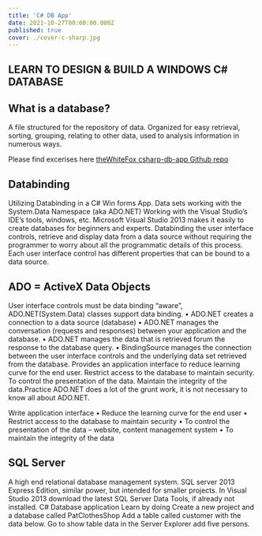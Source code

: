 ```yaml
---
title: 'C# DB App'
date: 2021-10-27T00:00:00.000Z
published: true
cover: ./cover-c-sharp.jpg
---
```


## LEARN TO DESIGN & BUILD A WINDOWS C# DATABASE

## What is a database?
A file structured for the repository of data. Organized for easy retrieval, sorting, grouping, relating to other
data, used to analysis information in numerous ways.

Please find excerises here
[theWhiteFox csharp-db-app Github repo](https://github.com/theWhiteFox/csharp-db-app)

## Databinding
Utilizing Databinding in a C# Win forms App. Data sets working with the System.Data Namespace (aka
ADO.NET) Working with the Visual Studio’s IDE’s tools, windows, etc. Microsoft Visual Studio 2013 makes it
easily to create databases for beginners and experts.
Databinding the user interface controls, retrieve and display data from a data source without requiring the
programmer to worry about all the programmatic details of this process. Each user interface control has
different properties that can be bound to a data source.

## ADO = ActiveX Data Objects
User interface controls must be data binding “aware”, ADO.NET(System.Data) classes support data binding.
• ADO.NET creates a connection to a data source (database)
• ADO.NET manages the conversation (requests and responses) between your application and the
database.
• ADO.NET manages the data that is retrieved forum the response to the database query.
• BindingSource manages the connection between the user interface controls and the underlying data set
retrieved from the database. Provides an application interface to reduce learning curve for the end
user. Restrict access to the database to maintain security. To control the presentation of the data.
Maintain the integrity of the data.Practice
ADO.NET does a lot of the grunt work, it is not necessary to know all about ADO.NET.

Write application interface
• Reduce the learning curve for the end user
• Restrict access to the database to maintain security
• To control the presentation of the data – website, content management system
• To maintain the integrity of the data

## SQL Server
A high end relational database management system.
SQL server 2013 Express Edition, similar power, but intended for smaller projects.
In Visual Studio 2013 download the latest SQL Server Data Tools, if already not installed.
C# Database application
Learn by doing
Create a new project and a database called PatClothesShop
Add a table called customer with the data below.
Go to show table data in the Server Explorer add five persons.
